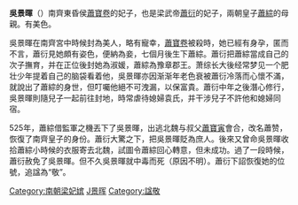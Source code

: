 {{unreferenced|time=2009-10-03T22:38:14+00:00}}
'''吳景暉'''（{{bd|？||527年||CatIdx=Wu}}）南齊東昏侯[[蕭寶卷|蕭寶卷]]的妃子，也是梁武帝[[蕭衍|蕭衍]]的妃子，兩朝皇子[[蕭綜|蕭綜]]的母親。有美色。

吳景暉在南齊宮中時候封為美人，略有寵幸，[[蕭寶卷|蕭寶卷]]被殺時，她已經有身孕，匿而不言，蕭衍見她頗有姿色，便納為妾，七個月後生下蕭綜。蕭衍把蕭綜當成自己的次子撫育，并在正位後封她為淑媛，蕭綜為豫章郡王。萧综长大後经常梦见一个肥壮少年提着自己的脑袋看着他，吳景暉亦因渐渐年老色衰被蕭衍冷落而心懷不滿，就說出了蕭綜的身世，但叮囑他絕不可洩漏，以保富貴。蕭衍中年之後潛心修行，吳景暉則隨兒子一起前往封地，時常虐待媳婦袁氏，并干涉兒子不許他和媳婦同宿。

525年，蕭綜借監軍之機丟下了吳景暉，出逃北魏与叔父[[蕭寶寅|蕭寶寅]]會合，改名蕭赞，恢復了南齊皇子的身份。蕭衍大驚之下，把吳景暉貶為庶人。後來又曾命吳景暉收拾蕭綜小時候的衣服寄去北魏，試圖令蕭綜回心轉意，但未成功。過了一段時候，蕭衍赦免了吳景暉。但不久吳景暉就中毒而死（原因不明）。蕭衍下詔恢復她的位號，追諡為“敬”。

{{DEFAULTSORT:W}}
[[Category:南朝梁妃嫔|Category:南朝梁妃嫔]]
[[Category:吴姓|J景晖]]
[[Category:諡敬|Category:諡敬]]